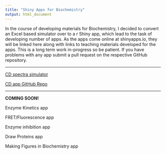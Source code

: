 ```yaml
---
title: "Shiny Apps for Biochemistry"
output: html_document
---
```


In the course of developing materials for Biochemistry, I decided to convert an Excel based simulator over to a r Shiny app, which lead to the task of developing number of apps. As the apps come online at shinyapps.io, they will be linked here along with links to teaching materials developed for the apps. This is a long term work in-progress so be patient. If you have problems with any app submit a pull request on the respective GitHub repository.

***

[CD spectra simulator](https://berndsen.shinyapps.io/cdapp/)

[CD app GitHub Repo](https://github.com/CEBerndsen/CDapp)

***

**COMING SOON!**

Enzyme Kinetics app

FRET/Fluorescence app

Enzyme inhibition app

Draw Proteins app

Making Figures in Biochemistry app
